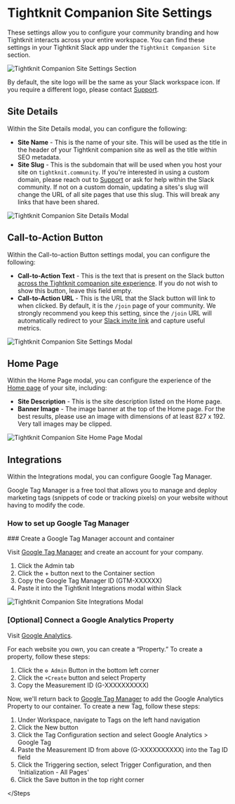 
# Tightknit Companion Site Settings

These settings allow you to configure your community branding and how Tightknit interacts across your entire workspace.
You can find these settings in your Tightknit Slack app under the `Tightknit Companion Site` section.

![Tightknit Companion Site Settings Section](/slack-administration/site-settings.png)

By default, the site logo will be the same as your Slack workspace icon. If you require a different logo, please contact [Support](mailto:support@tightknit.ai).

## Site Details

Within the Site Details modal, you can configure the following:

- **Site Name** - This is the name of your site.
  This will be used as the title in the header of your Tightknit companion site as well as the title within SEO metadata.
- **Site Slug** - This is the subdomain that will be used when you host your site on `tightknit.community`.
  <Callout type="info" emoji="ℹ️">
    If you're interested in using a custom domain, please reach out to
    [Support](mailto:support@tightknit.ai) or ask for help within the Slack
    community.
  </Callout>
  <Callout type="warning" emoji="⚠️">
    If not on a custom domain, updating a sites's slug will change the URL of
    all site pages that use this slug. This will break any links that have been
    shared.
  </Callout>

![Tightknit Companion Site Details Modal](/slack-administration/community-details-modal.png)

## Call-to-Action Button

Within the Call-to-action Button settings modal, you can configure the following:

- **Call-to-Action Text** - This is the text that is present on the Slack button [across the Tightknit companion site experience](../tightknit-site/navbar-and-sidebar.mdx#call-to-action-button). If you do not wish to show this button, leave this field empty.
- **Call-to-Action URL** - This is the URL that the Slack button will link to when clicked. By default, it is the `/join` page of your community. We strongly recommend you keep this setting, since the `/join` URL will automatically redirect to your [Slack invite link](#slack-invite-link) and capture useful metrics.

![Tightknit Companion Site Settings Modal](/slack-administration/site-call-to-action-button-modal.png)

## Home Page

Within the Home Page modal, you can configure the experience of the [Home page](../tightknit-site/home) of your site, including:

- **Site Description** - This is the site description listed on the Home page.
- **Banner Image** - The image banner at the top of the Home page. For the best results, please use an image with dimensions of at least 827 x 192. Very tall images may be clipped.

![Tightknit Companion Site Home Page Modal](/slack-administration/home-page-modal.png)

## Integrations

Within the Integrations modal, you can configure Google Tag Manager.

Google Tag Manager is a free tool that allows you to manage and deploy marketing tags (snippets of code or tracking pixels) on your website without having to modify the code.

### How to set up Google Tag Manager

<Steps>
### Create a Google Tag Manager account and container
 
Visit [Google Tag Manager](https://tagmanager.google.com/) and create an account for your company.

1. Click the Admin tab
2. Click the + button next to the Container section
3. Copy the Google Tag Manager ID (GTM-XXXXXX)
4. Paste it into the Tightknit Integrations modal within Slack

![Tightknit Companion Site Integrations Modal](/slack-administration/site-integrations-modal.png)

### [Optional] Connect a Google Analytics Property

Visit [Google Analytics](https://analytics.google.com/analytics/web/).

For each website you own, you can create a “Property.”
To create a property, follow these steps:

1. Click the `⚙ Admin` Button in the bottom left corner
2. Click the `+Create` button and select Property
3. Copy the Measurement ID (G-XXXXXXXXXX)

Now, we'll return back to [Google Tag Manager](https://tagmanager.google.com/) to add the Google Analytics Property to our container.
To create a new Tag, follow these steps:

1. Under Workspace, navigate to Tags on the left hand navigation
2. Click the New button
3. Click the Tag Configuration section and select Google Analytics > Google Tag
4. Paste the Measurement ID from above (G-XXXXXXXXXX) into the Tag ID field
5. Click the Triggering section, select Trigger Configuration, and then 'Initialization - All Pages'
6. Click the Save button in the top right corner

</Steps

>

